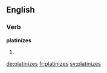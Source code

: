 ==English==

===Verb===
'''platinizes'''

# {{en-third-person singular of|platinize}}

[[de:platinizes]]
[[fr:platinizes]]
[[sv:platinizes]]